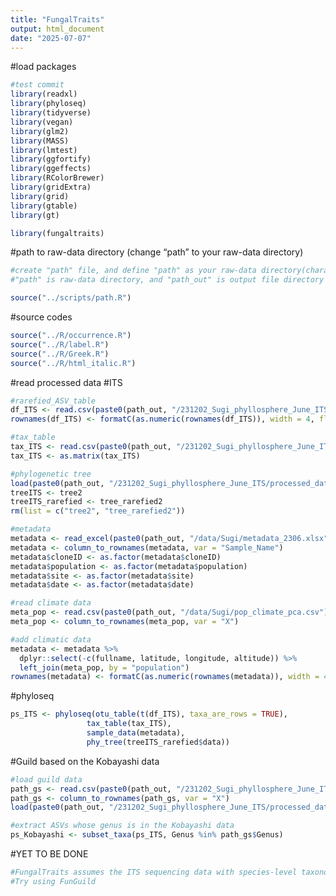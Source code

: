 ```yaml
---
title: "FungalTraits"
output: html_document
date: "2025-07-07"
---
```

#load packages

```r
#test commit
library(readxl)
library(phyloseq)
library(tidyverse)
library(vegan)
library(glm2)
library(MASS)
library(lmtest)
library(ggfortify)
library(ggeffects)
library(RColorBrewer)
library(gridExtra)
library(grid)
library(gtable)
library(gt)

library(fungaltraits)
```

#path to raw-data directory (change "path" to your raw-data directory)

```r
#create "path" file, and define "path" as your raw-data directory(character vector) in the file
#"path" is raw-data directory, and "path_out" is output file directory

source("../scripts/path.R")
```

#source codes

```r
source("../R/occurrence.R")
source("../R/label.R")
source("../R/Greek.R")
source("../R/html_italic.R")
```

#read processed data
#ITS

```r
#rarefied_ASV_table
df_ITS <- read.csv(paste0(path_out, "/231202_Sugi_phyllosphere_June_ITS/processed_data/df_rarefied_ITS.csv"), row.names = 1)
rownames(df_ITS) <- formatC(as.numeric(rownames(df_ITS)), width = 4, flag = "0") #add 0 to rownames

#tax_table
tax_ITS <- read.csv(paste0(path_out, "/231202_Sugi_phyllosphere_June_ITS/processed_data/tax_table2_ITS.csv"), row.names = 1)
tax_ITS <- as.matrix(tax_ITS)

#phylogenetic tree
load(paste0(path_out, "/231202_Sugi_phyllosphere_June_ITS/processed_data/trees.Rdata"))
treeITS <- tree2
treeITS_rarefied <- tree_rarefied2
rm(list = c("tree2", "tree_rarefied2"))

#metadata
metadata <- read_excel(paste0(path_out, "/data/Sugi/metadata_2306.xlsx"), sheet = "Sheet1")
metadata <- column_to_rownames(metadata, var = "Sample_Name")
metadata$cloneID <- as.factor(metadata$cloneID)
metadata$population <- as.factor(metadata$population)
metadata$site <- as.factor(metadata$site)
metadata$date <- as.factor(metadata$date)

#read climate data
meta_pop <- read.csv(paste0(path_out, "/data/Sugi/pop_climate_pca.csv"))
meta_pop <- column_to_rownames(meta_pop, var = "X")

#add climatic data
metadata <- metadata %>%
  dplyr::select(-c(fullname, latitude, longitude, altitude)) %>%
  left_join(meta_pop, by = "population")
rownames(metadata) <- formatC(as.numeric(rownames(metadata)), width = 4, flag = "0")
```

#phyloseq

```r
ps_ITS <- phyloseq(otu_table(t(df_ITS), taxa_are_rows = TRUE),
                 tax_table(tax_ITS),
                 sample_data(metadata),
                 phy_tree(treeITS_rarefied$data))
```

#Guild based on the Kobayashi data

```r
#load guild data
path_gs <- read.csv(paste0(path_out, "/231202_Sugi_phyllosphere_June_ITS/analysis/pathogen_Gs.csv"))
path_gs <- column_to_rownames(path_gs, var = "X")
load(paste0(path_out, "/231202_Sugi_phyllosphere_June_ITS/processed_data/phyloseq_pathogen.Rdata"))

#extract ASVs whose genus is in the Kobayashi data
ps_Kobayashi <- subset_taxa(ps_ITS, Genus %in% path_gs$Genus)
```

#YET TO BE DONE

```r
#FungalTraits assumes the ITS sequencing data with species-level taxonomic information for guild assignment, but the targeted ASVs are assigned to the genus level taxonomies only.
#Try using FunGuild
```

